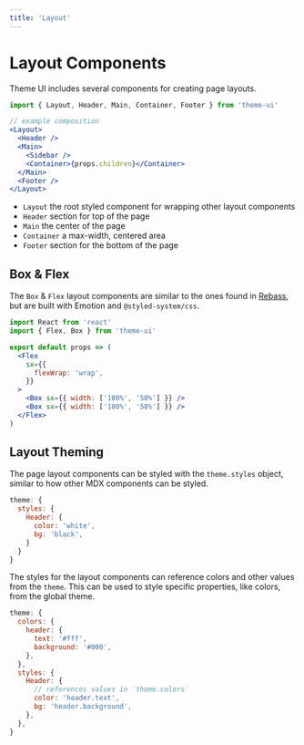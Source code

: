 ```yaml
---
title: 'Layout'
---
```




# Layout Components

Theme UI includes several components for creating page layouts.

```js
import { Layout, Header, Main, Container, Footer } from 'theme-ui'
```

```jsx
// example composition
<Layout>
  <Header />
  <Main>
    <Sidebar />
    <Container>{props.children}</Container>
  </Main>
  <Footer />
</Layout>
```

- `Layout` the root styled component for wrapping other layout components
- `Header` section for top of the page
- `Main` the center of the page
- `Container` a max-width, centered area
- `Footer` section for the bottom of the page

## Box & Flex

The `Box` & `Flex` layout components are similar to the ones found in [Rebass](https://rebassjs.org), but are built with Emotion and `@styled-system/css`.

```jsx
import React from 'react'
import { Flex, Box } from 'theme-ui'

export default props => (
  <Flex
    sx={{
      flexWrap: 'wrap',
    }}
  >
    <Box sx={{ width: ['100%', '50%'] }} />
    <Box sx={{ width: ['100%', '50%'] }} />
  </Flex>
)
```

## Layout Theming

The page layout components can be styled with the `theme.styles` object, similar to how other MDX components can be styled.

```js
theme: {
  styles: {
    Header: {
      color: 'white',
      bg: 'black',
    }
  }
}
```

The styles for the layout components can reference colors and other values from the `theme`.
This can be used to style specific properties, like colors, from the global theme.

```js
theme: {
  colors: {
    header: {
      text: '#fff',
      background: '#000',
    },
  },
  styles: {
    Header: {
      // references values in `theme.colors`
      color: 'header.text',
      bg: 'header.background',
    },
  },
}
```
